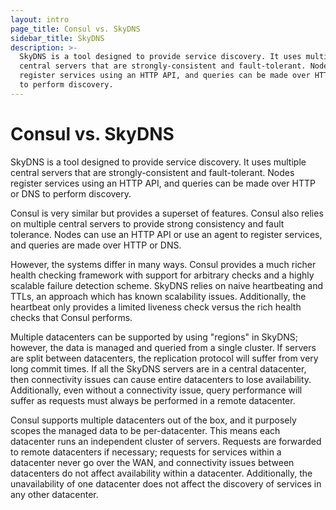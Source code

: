 ```yaml
---
layout: intro
page_title: Consul vs. SkyDNS
sidebar_title: SkyDNS
description: >-
  SkyDNS is a tool designed to provide service discovery. It uses multiple
  central servers that are strongly-consistent and fault-tolerant. Nodes
  register services using an HTTP API, and queries can be made over HTTP or DNS
  to perform discovery.
---
```


# Consul vs. SkyDNS

SkyDNS is a tool designed to provide service discovery.
It uses multiple central servers that are strongly-consistent and
fault-tolerant. Nodes register services using an HTTP API, and
queries can be made over HTTP or DNS to perform discovery.

Consul is very similar but provides a superset of features. Consul
also relies on multiple central servers to provide strong consistency
and fault tolerance. Nodes can use an HTTP API or use an agent to
register services, and queries are made over HTTP or DNS.

However, the systems differ in many ways. Consul provides a much richer
health checking framework with support for arbitrary checks and
a highly scalable failure detection scheme. SkyDNS relies on naive
heartbeating and TTLs, an approach which has known scalability issues.
Additionally, the heartbeat only provides a limited liveness check
versus the rich health checks that Consul performs.

Multiple datacenters can be supported by using "regions" in SkyDNS;
however, the data is managed and queried from a single cluster. If servers
are split between datacenters, the replication protocol will suffer from
very long commit times. If all the SkyDNS servers are in a central datacenter,
then connectivity issues can cause entire datacenters to lose availability.
Additionally, even without a connectivity issue, query performance will
suffer as requests must always be performed in a remote datacenter.

Consul supports multiple datacenters out of the box, and it purposely
scopes the managed data to be per-datacenter. This means each datacenter
runs an independent cluster of servers. Requests are forwarded to remote
datacenters if necessary; requests for services within a datacenter
never go over the WAN, and connectivity issues between datacenters do not
affect availability within a datacenter. Additionally, the unavailability
of one datacenter does not affect the discovery of services
in any other datacenter.
